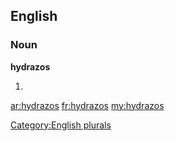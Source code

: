 ==English==

===Noun===
'''hydrazos'''

# {{plural of|[[hydrazo]]}}

[[Category:English plurals]]

[[ar:hydrazos]]
[[fr:hydrazos]]
[[my:hydrazos]]